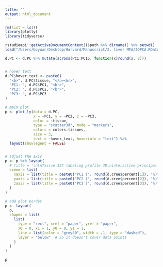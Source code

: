 ```yaml
---
title: ""
output: html_document
---
```



```r
rm(list = ls())
library(plotly)
library(tidyverse)

rstudioapi::getActiveDocumentContext()$path %>% dirname() %>% setwd()
load("/Users/boyuan/Desktop/Harvard/Manuscript/2. liver MFA/3DPCA.RData")

d.PC <- d.PC %>% mutate(across(PC1:PC15, function(x)round(x, 2)))


# hover text
d.PC$hover_text <- paste0(
  "<b>", d.PC$tissue, "</b><br>",
  "PC1: ", d.PC$PC1, "<br>",
  "PC2: ", d.PC$PC2, "<br>",
  "PC3: ", d.PC$PC3
)

# main plot
p <- plot_ly(data = d.PC,
             x = ~PC1, y = ~PC2, z = ~PC3,
             color = ~tissue,
             type = "scatter3d", mode = "markers",
             colors = colors.tissues,
             size = 3,
             text = ~hover_text, hoverinfo = "text") %>% 
  layout(showlegend = FALSE)


# adjust the axis 
p <- p %>% layout( 
  # title = '\n\nTissue 13C labeling profile 3D\ninteractive principal component analysis',
  scene = list(
    xaxis = list(title = paste0("PC1 (", round(d.cree$percent[1]), "%)"), range = c(-7, 6)),
    yaxis = list(title = paste0("PC2 (", round(d.cree$percent[2]), "%)"), range = c(-6, 6)),
    zaxis = list(title = paste0("PC3 (", round(d.cree$percent[3]), "%)"), range = c(-5, 5))
  )
)

# add plot border
p <- layout(
  p,
  shapes = list(
    list(
      type = "rect", xref = "paper", yref = "paper",
      x0 = 0, x1 = 1, y0 = 0, y1 = 1,
      line = list(color = "grey80", width = .1, type = "dashed"),
      layer = "below"  # So it doesn't cover data points
    )
  )
)

p

```

